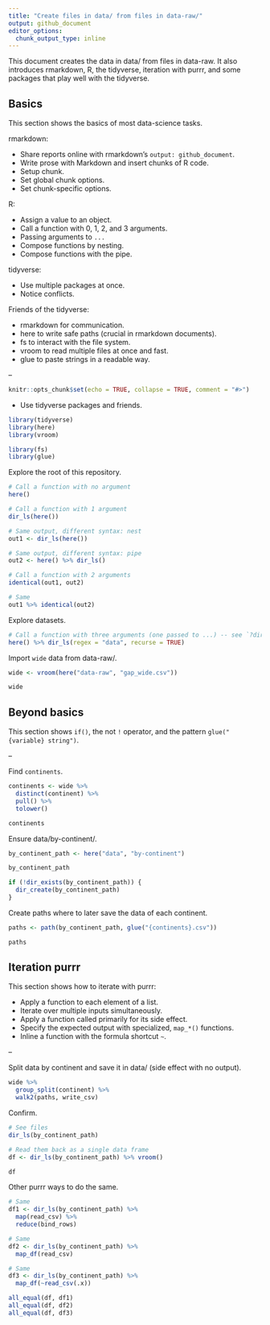 ```yaml
---
title: "Create files in data/ from files in data-raw/"
output: github_document
editor_options: 
  chunk_output_type: inline
---
```


This document creates the data in data/ from files in data-raw. It also introduces rmarkdown, R, the tidyverse, iteration with purrr, and some packages that play well with the tidyverse.

## Basics

This section shows the basics of most data-science tasks.

rmarkdown: 

* Share reports online with rmarkdown's `output: github_document`.
* Write prose with Markdown and insert chunks of R code.
* Setup chunk.
* Set global chunk options.
* Set chunk-specific options.

R:

* Assign a value to an object.
* Call a function with 0, 1, 2, and 3 arguments.
* Passing arguments to `...`
* Compose functions by nesting.
* Compose functions with the pipe.

tidyverse:

* Use multiple packages at once.
* Notice conflicts.

Friends of the tidyverse:

* rmarkdown for communication.
* here to write safe paths (crucial in rmarkdown documents).
* fs to interact with the file system.
* vroom to read multiple files at once and fast.
* glue to paste strings in a readable way.

--



```r
knitr::opts_chunk$set(echo = TRUE, collapse = TRUE, comment = "#>")
```

* Use tidyverse packages and friends.

```r
library(tidyverse)
library(here)
library(vroom)

library(fs)
library(glue)
```

Explore the root of this repository.

```r
# Call a function with no argument
here()

# Call a function with 1 argument
dir_ls(here())

# Same output, different syntax: nest
out1 <- dir_ls(here())

# Same output, different syntax: pipe
out2 <- here() %>% dir_ls()

# Call a function with 2 arguments
identical(out1, out2)

# Same
out1 %>% identical(out2)
```

Explore datasets.

```r
# Call a function with three arguments (one passed to ...) -- see `?dir_ls()`
here() %>% dir_ls(regex = "data", recurse = TRUE)
```

Import `wide` data from data-raw/.

```r
wide <- vroom(here("data-raw", "gap_wide.csv"))

wide
```



## Beyond basics

This section shows `if()`, the not `!` operator, and the pattern `glue("{variable} string")`.

--



Find `continents`.

```r
continents <- wide %>% 
  distinct(continent) %>% 
  pull() %>% 
  tolower()

continents
```

Ensure data/by-continent/.

```r
by_continent_path <- here("data", "by-continent")

by_continent_path

if (!dir_exists(by_continent_path)) {
  dir_create(by_continent_path)
}
```

Create paths where to later save the data of each continent.

```r
paths <- path(by_continent_path, glue("{continents}.csv"))

paths
```



## Iteration purrr

This section shows how to iterate with purrr:

* Apply a function to each element of a list.
* Iterate over multiple inputs simultaneously.
* Apply a function called primarily for its side effect.
* Specify the expected output with specialized, `map_*()` functions.
* Inline a function with the formula shortcut `~`.

--



Split data by continent and save it in data/ (side effect with no output).

```r
wide %>% 
  group_split(continent) %>% 
  walk2(paths, write_csv)
```

Confirm.

```r
# See files
dir_ls(by_continent_path)

# Read them back as a single data frame
df <- dir_ls(by_continent_path) %>% vroom()

df
```

Other purrr ways to do the same.

```r
# Same
df1 <- dir_ls(by_continent_path) %>% 
  map(read_csv) %>% 
  reduce(bind_rows)

# Same
df2 <- dir_ls(by_continent_path) %>% 
  map_df(read_csv)

# Same
df3 <- dir_ls(by_continent_path) %>% 
  map_df(~read_csv(.x))

all_equal(df, df1)
all_equal(df, df2)
all_equal(df, df3)
```


